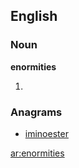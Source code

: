 ==English==

===Noun===
'''enormities'''

# {{plural of|[[enormity]]}}

===Anagrams===
* [[iminoester#English|iminoester]]

[[ar:enormities]]